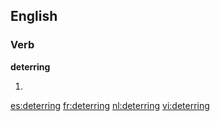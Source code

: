==English==

===Verb===
'''deterring'''

# {{present participle of|[[deter]]}}

[[es:deterring]]
[[fr:deterring]]
[[nl:deterring]]
[[vi:deterring]]